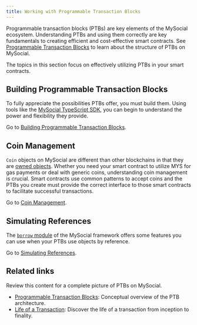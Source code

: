 ```yaml
---
title: Working with Programmable Transaction Blocks
---
```


Programmable transaction blocks (PTBs) are key elements of the MySocial ecosystem. Understanding PTBs and using them correctly are key fundamentals to creating efficient and cost-effective smart contracts. See [Programmable Transaction Blocks](../../../concepts/transactions/prog-txn-blocks.mdx) to learn about the structure of PTBs on MySocial.

The topics in this section focus on effectively utilizing PTBs in your smart contracts.

## Building Programmable Transaction Blocks

To fully appreciate the possibilities PTBs offer, you must build them. Using tools like the [MySocial TypeScript SDK](https://sdk.mystenlabs.com/typescript), you can begin to understand the power and flexibility they provide.

Go to [Building Programmable Transaction Blocks](./building-ptb.mdx).

## Coin Management

`Coin` objects on MySocial are different than other blockchains in that they are [owned objects](../../../concepts/object-ownership/address-owned.mdx). Whether you need your smart contract to utilize MYS for gas payments or deal with generic coins, understanding coin management is crucial. Smart contracts use common patterns to accept coins and the PTBs you create must provide the correct interface to those smart contracts to facilitate successful transactions.

Go to [Coin Management](./coin-mgt.mdx).

## Simulating References

The [`borrow` module](https://github.com/MystenLabs/mys/blob/main/crates/mys-framework/docs/mys-framework/mys/borrow.md) of the MySocial framework offers some features you can use when your PTBs use objects by reference.

Go to [Simulating References](./simulating-refs.mdx).

## Related links

Review this content for a complete picture of PTBs on MySocial.

- [Programmable Transaction Blocks](../../../concepts/transactions/prog-txn-blocks.mdx): Conceptual overview of the PTB architecture.
- [Life of a Transaction](../../../concepts/mys-architecture/transaction-lifecycle.mdx): Discover the life of a transaction from inception to finality.
